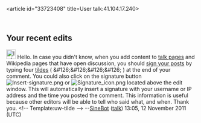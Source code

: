 <article id="33723408" title=User talk:41.104.17.240>
	<talkpage id="33723408" title="User talk:41.104.17.240">
==Your recent edits==
[[Image:Information.svg|25px|link=]] Hello. In case you didn't know, when you add content to [[Wikipedia:Talk page|talk pages]] and Wikipedia pages that have open discussion, you should [[Wikipedia:Signatures|sign your posts]] by typing four [[tilde]]s  ( &amp;#126;&amp;#126;&amp;#126;&amp;#126; ) at the end of your comment. You could also click on the signature button [[File:Insert-signature.png|link=Wikipedia:How to sign your posts]] or [[File:Signature icon.png|link=Wikipedia:How to sign your posts]] located above the edit window.  This will automatically insert a signature with your username or IP address and the time you posted the comment. This information is useful because other editors will be able to tell who said what, and when. Thank you. &lt;!-- Template:uw-tilde --&gt; --[[User:SineBot|SineBot]] ([[User talk:SineBot|talk]]) 13:05, 12 November 2011 (UTC)
	</talkpage>
</article>